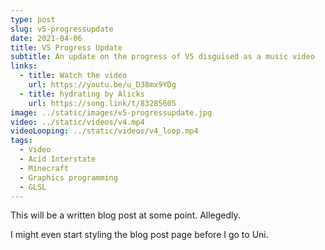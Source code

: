 ```yaml
---
type: post
slug: v5-progressupdate
date: 2021-04-06
title: V5 Progress Update
subtitle: An update on the progress of V5 disguised as a music video
links:
  - title: Watch the video
    url: https://youtu.be/u_D38mx9YDg
  - title: hydrating by Alicks
    url: https://song.link/t/83285605
image: ../static/images/v5-progressupdate.jpg
video: ../static/videos/v4.mp4
videoLooping: ../static/videos/v4_loop.mp4
tags:
  - Video
  - Acid Interstate
  - Minecraft
  - Graphics programming
  - GLSL
---
```


This will be a written blog post at some point. Allegedly.

I might even start styling the blog post page before I go to Uni.
